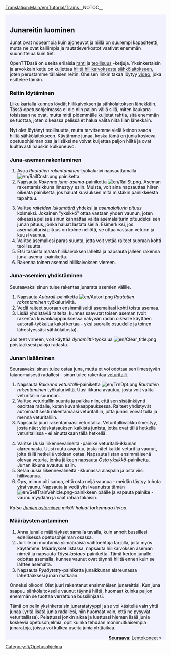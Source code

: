 [[Translation:Main/en/Tutorial/Trains]]__NOTOC__
{{en/Tabs|5|3
|Opetusohjelma/Fi|1. Aloittaminen<!--
-->|Opetusohjelma/Bussit/Fi|2. Linja-autot<!--
-->|Opetusohjelma/Junat/Fi|3. Junat<!--
-->|Opetusohjelma/Lentokoneet/Fi|4. Lentokoneet<!--
-->|Opetusohjelma/Yhteenveto/Fi|5. Yhteenveto}}
<div style="padding:.5em 1em 1em 1em; border-top:none; background-color:#f1f2fe; color:#000;">
{{fi/Tutorial}}
==Junareitin luominen==
Junat ovat nopeampia kuin ajoneuvot ja niillä on suurempi kapasiteetti, mutta ne ovat kalliimpia ja rautatieverkostot vaativat enemmän suunnittelua kuin tiet.

OpenTTDssä on useita erilaisia [[Main/fi/Rahti|rahti]] ja [[Main/fi/Teollisuus|teollisuus]] -ketjuja. Yksinkertaisin ja arvokkain ketju on kuljettaa [[Main/fi/Hiili|hiiltä]] [[Main/fi/Hiilikaivos|hiilikaivoksesta]] [[Main/fi/Sähkölaitos|sähkölaitokseen]], joten perustamme tällaisen reitin. Oheisen linkin takaa löytyy [http://www.cs.helsinki.fi/u/ihonkone/ottd_tut.ogg video], joka esittelee tämän.

===Reitin löytäminen===
Liiku kartalla kunnes löydät hiilikaivoksen ja sähkölaitoksen lähekkäin. Tässä opetusohjelmassa ei ole niin paljon väliä sillä, miten kaukana toisistaan ne ovat, mutta mitä pidemmälle kuljetat rahtia, sitä enemmän se tuottaa, joten oikeassa pelissä et halua valita niitä liian lähekkäin.

{{en/Phototable|[[File:en/Tutorial1.png|400px]]|Sähkölaitos ja sen lähellä oleva hiilikaivos|none}}

Nyt olet löytänyt teollisuutta, mutta tarvitsemme vielä keinon saada hiiltä sähkölaitokseen. Käytämme junaa, koska tämä on junia koskeva opetusohjelman osa ja lisäksi ne voivat kuljettaa paljon hiiltä ja ovat luultavasti hauskin kulkuneuvo.

===Juna-aseman rakentaminen===
{{en/Phototable|[[File:fi/Railroad Construction.png]]|Rautatien rakentaminen -työkalurivi.|none|6=:}}
#Avaa ''Rautatien rakentaminen''-työkalurivi napsauttamalla [[File:en/RailCnstr.png]] painiketta.
#Napsauta ''Rakenna juna-asema''-painiketta [[File:en/RailSt.png]]. Aseman rakentamisikkuna ilmestyy esiin. Muista, voit aina napsauttaa hiiren oikeata painiketta, jos haluat kuvauksen mitä mistäkin painikkeesta tapahtuu.
{{en/Phototable|[[File:fi/Stationgui.png]]|Rautatieaseman valintaikkuna|none|6=:}}
<ol start="3">
<li>Valitse ''raiteiden lukumäärä'' yhdeksi ja ''asemalaiturin pituus'' kolmeksi. Jokainen "yksikkö" ottaa vastaan yhden vaunun, joten oikeassa pelissä sinun kannattaa valita asemalaiturin pituudeksi sen junan pituus, jonka haluat lastata siellä. Esimerkiksi, jos asemalaiturisi pituus on kolme neliötä, se ottaa vastaan veturin ja kuusi vaunua.
<li>Valitse asemallesi paras suunta, jotta voit vetää raiteet suoraan kohti teollisuutta.
<li>Etsi tasaista maata hiilikaivoksen läheltä ja napsauta jälleen rakenna juna-asema -painiketta.
<li>Rakenna toinen asemasi hiilikaivoksen viereen.
</ol>
{{en/Phototable|[[File:en/Tutorial2.png|400px]]|Juna-asemasi teollisuuksien vieressä|none|6=:}}

===Juna-asemien yhdistäminen===
Seuraavaksi sinun tulee rakentaa junarata asemien välille.

#Napsauta ''Autorail''-painiketta [[File:en/Autorl.png]] ''Rautatien rakentaminen'' työkaluriviltä.
#Vedä raiteet suoraan ensimmäiseltä asemaltasi kohti toista asemaa. 
#Lisää yhdistäviä raiteita, kunnes saavutat toisen aseman (voit rakentaa kuvankaappauksessa näkyvän radan oikealle käyttäen autorail-työkalua kaksi kertaa - yksi suoralle osuudelle ja toinen lähestyessäsi sähkölaitosta).
{{en/Phototable|[[File:en/Tutorial3.png|400px]]|Asemien yhdistäminen|none|6=:}}

Jos teet virheen, voit käyttää ''dynamiitti''-työkalua [[File:en/Clear title.png]] poistaaksesi paloja radasta.

===Junan lisääminen===
Seuraavaksi sinun tulee ostaa juna, mutta et voi odottaa sen ilmestyvän taianomaisesti radallesi - sinun tulee rakentaa [[Main/fi/Veturitalli|veturitalli]].

#Napsauta ''Rakenna veturitalli''-painiketta [[File:en/TrnDpt.png]] ''Rautatien rakentaminen'' työkaluriviltä. Uusi ikkuna avautuu, josta voit valita veturitallin suunnan.
#Valitse veturitallin suunta ja paikka niin, että sen sisäänkäynti osoittaa radalle, kuten kuvankaappauksessa. Raiteet yhdistyvät automaattisesti rakentamaasi veturitalliin, jotta junasi voivat tulla ja mennä veturitalliin.
#Napsauta juuri rakentamaasi veturitallia. Veturitallivalikko ilmestyy, josta näet yleiskatsauksen kaikista junista, jotka ovat tällä hetkellä veturitallissa - ei ainuttakaan tällä hetkellä.
{{en/Phototable|[[File:fi/Tutorial4.png|400px]]|Veturitallin ikkuna|none|6=:}}
<ol start="4">
<li>Valitse Uusia liikennevälineitä -painike veturitalli-ikkunan alareunasta. Uusi ruutu avautuu, josta näet kaikki veturit ja vaunut, joita tällä hetkellä voidaan ostaa. Napsauta listan ensimmäisenä olevaa veturia, jonka jälkeen napsauta ''Osta yksikkö''-painiketta. Junan ikkuna avautuu esiin.
<li>Selaa uusia liikennevälineitä -ikkunassa alaspäin ja osta viisi hiilivaunua.
<li>Ops, minun piti sanoa, että osta neljä vaunua - meidän täytyy tuhota yksi vaunu. Napsauta ja vedä yksi vaunuista tämän [[File:en/SellTrainVehicle.png]]-painikkeen päälle ja vapauta painike - vaunu myydään ja saat rahaa takaisin.
</ol>
''Katso [[Main/fi/Junien ostaminen|Junien ostaminen]] mikäli haluat tarkempaa tietoa.''

===Määräysten antaminen===
#Anna junalle määräykset samalla tavalla, kuin annoit bussillesi edellisessä opetusohjelman osassa.
#Junille on muutamia ylimääräisiä vaihtoehtoja tarjolla, joita myös käytämme. Määräykset listassa, napsauta hiilikaivoksen aseman nimeä ja napsauta ''Täysi lastaus''-painiketta. Tämä kertoo junalle odottaa asemalla, kunnes vaunut ovat täynnä hiiltä ennen kuin se lähtee asemalta.
#Napsauta ''Pysäytetty''-painiketta junaikkunan alareunassa lähettääksesi junan matkaan.

Onneksi olkoon! Olet juuri rakentanut ensimmäisen junareittisi. Kun juna saapuu sähkölaitokselle vaunut täynnä hiiltä, huomaat kuinka paljon enemmän se tuottaa verrattuna bussilinjaasi.

Tämä on pelin yksinkertaisin junaratatyyppi ja se voi käsitellä vain yhtä junaa (yritä lisätä junia radallesi, niin huomaat vain, että ne pysyvät veturitallissa). Pelattuasi jonkin aikaa ja luettuasi hieman lisää junia koskevia opetusohjelmia, opit kuinka tehdään monimutkaisempia junaratoja, joissa voi kulkea useita junia yhtäaikaa.

<span style="float: right">[[Main/en/Opetusohjelma|'''Seuraava''': Lentokoneet]] &raquo;</span>
</div>
[[Category:fi/Opetusohjelma]]